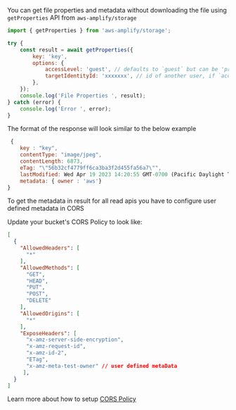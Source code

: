 You can get file properties and metadata without downloading the file using `getProperties` API from `aws-amplify/storage`

```javascript
import { getProperties } from 'aws-amplify/storage';

try {
	const result = await getProperties({
		key: 'key',
		options: {
			accessLevel: 'guest', // defaults to `guest` but can be 'private' | 'protected' | 'guest'
			targetIdentityId: 'xxxxxxx', // id of another user, if `accessLevel: protected`
		},
	});
	console.log('File Properties ', result);
} catch (error) {
	console.log('Error ', error);
}
```

The format of the response will look similar to the below example

```js
 {
    key : "key",
    contentType: "image/jpeg",
    contentLength: 6873,
    eTag: "\"56b32cf4779ff6ca3ba3f2d455fa56a7\"",
    lastModified: Wed Apr 19 2023 14:20:55 GMT-0700 (Pacific Daylight Time) {},
    metadata: { owner : 'aws'}
}

```

<Callout>
To get the metadata in result for all read apis you have to configure user defined metadata in CORS

Update your bucket's CORS Policy to look like:

```json
[
  {
    "AllowedHeaders": [
      "*"
    ],
    "AllowedMethods": [
      "GET",
      "HEAD",
      "PUT",
      "POST",
      "DELETE"
    ],
    "AllowedOrigins": [
      "*"
    ],
    "ExposeHeaders": [
      "x-amz-server-side-encryption",
      "x-amz-request-id",
      "x-amz-id-2",
      "ETag",
      "x-amz-meta-test-owner" // user defined metaData
     ],
  }
]
```
Learn more about how to setup [CORS Policy](https://docs.amplify.aws/lib/storage/getting-started/q/platform/js/#amazon-s3-bucket-cors-policy-setup)
</Callout>
